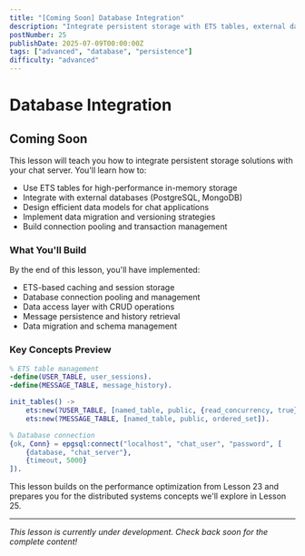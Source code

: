 ```yaml
---
title: "[Coming Soon] Database Integration"
description: "Integrate persistent storage with ETS tables, external databases, and data modeling patterns for scalable chat server data persistence"
postNumber: 25
publishDate: 2025-07-09T00:00:00Z
tags: ["advanced", "database", "persistence"]
difficulty: "advanced"
---
```


# Database Integration

## Coming Soon

This lesson will teach you how to integrate persistent storage solutions with your chat server. You'll learn how to:

- Use ETS tables for high-performance in-memory storage
- Integrate with external databases (PostgreSQL, MongoDB)
- Design efficient data models for chat applications
- Implement data migration and versioning strategies
- Build connection pooling and transaction management

### What You'll Build

By the end of this lesson, you'll have implemented:

- ETS-based caching and session storage
- Database connection pooling and management
- Data access layer with CRUD operations
- Message persistence and history retrieval
- Data migration and schema management

### Key Concepts Preview

```erlang
% ETS table management
-define(USER_TABLE, user_sessions).
-define(MESSAGE_TABLE, message_history).

init_tables() ->
    ets:new(?USER_TABLE, [named_table, public, {read_concurrency, true}]),
    ets:new(?MESSAGE_TABLE, [named_table, public, ordered_set]).

% Database connection
{ok, Conn} = epgsql:connect("localhost", "chat_user", "password", [
    {database, "chat_server"},
    {timeout, 5000}
]).
```

This lesson builds on the performance optimization from Lesson 23 and prepares you for the distributed systems concepts we'll explore in Lesson 25.

---

_This lesson is currently under development. Check back soon for the complete content!_
